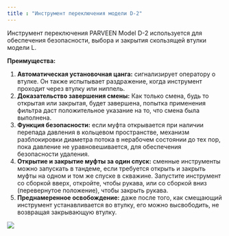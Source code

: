 ```yaml
---
title : "Инструмент переключения модели D-2"
---
```


Инструмент переключения PARVEEN Model D-2 используется для обеспечения безопасности, выбора и закрытия скользящей втулки модели L.

**Преимущества:**

1.  **Автоматическая установочная цанга:** сигнализирует оператору о втулке. Он также испытывает раздражение, когда инструмент проходит через втулку или ниппель.
2.  **Доказательство завершения смены:** Как только смена, будь то открытая или закрытая, будет завершена, попытка применения фильтра даст положительное указание на то, что смена была выполнена.
3.  **Функция безопасности:** если муфта открывается при наличии перепада давления в кольцевом пространстве, механизм разблокировки диаметра потока в нерабочем состоянии до тех пор, пока давление не уравновешивается, для обеспечения безопасности удаления.
4.  **Открытие и закрытие муфты за один спуск:** сменные инструменты можно запускать в тандеме, если требуется открыть и закрыть муфты на одном и том же спуске в скважине. Запустите инструмент со сборкой вверх, откройте, чтобы рукава, или со сборкой вниз (перевернутое положение), чтобы закрыть рукава.
5.  **Преднамеренное освобождение:** даже после того, как смещающий инструмент устанавливается во втулку, его можно высвободить, не возвращая закрывающую втулку.

<img src="./model-d-2-shifting-tool.png" />